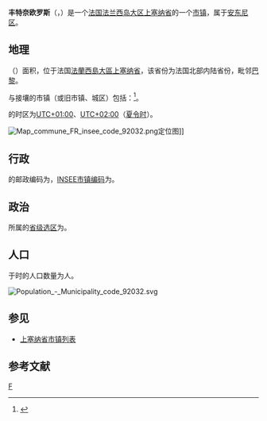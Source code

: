 {{otheruses|丰特奈 (消歧义)|subject=法国[[上塞纳省|上塞纳省]]的[[市镇_(法国)|市镇]]|other=与之相同或相近的地名}}
{{noteTA|G1=法国地名}}
{{Infobox French commune
|name               = 丰特奈欧罗斯
|native name        = Fontenay-aux-Roses
|arrondissement     = [[安东尼区|安东尼区]]
}}
'''丰特奈欧罗斯'''（{{lang-fr|Fontenay-aux-Roses}}，{{IPA-fr|fɔ̃tnɛ o ʁoz|-|Fr-Paris--Fontenay-aux-Roses.ogg}}）是一个[[法国|法国]][[法兰西岛大区|法兰西岛大区]][[上塞纳省|上塞纳省]]的一个[[市镇_(法国)|市镇]]，属于[[安东尼区|安东尼区]]。

== 地理 ==
{{PAGENAMEBASE}}（{{wikidata|property|linked|P625}}）面积{{wikidata|properties|P2046}}，位于法国[[法蘭西島大區|法蘭西島大區]][[上塞纳省|上塞纳省]]，该省份为法国北部内陆省份，毗邻[[巴黎|巴黎]]。

与{{PAGENAMEBASE}}接壤的市镇（或旧市镇、城区）包括：{{Wikidata|properties|linked|P47}}<ref name="geo">{{Cite web|url=https://www.geoportail.gouv.fr/carte|title=Carte|accessdate=2020-03-22|author=Géoportail|language=fr|publisher=Géoportail|archive-date=2017-01-29|archive-url=https://web.archive.org/web/20170129154129/https://www.geoportail.gouv.fr/carte/|dead-url=no}}</ref>。

{{PAGENAMEBASE}}的时区为[[UTC+01:00|UTC+01:00]]、[[UTC+02:00|UTC+02:00]]（[[夏时制|夏令时]]）。

[[File:Map_commune_FR_insee_code_92032.png|thumb]]定位图]]{{Clear|left}}
== 行政 ==
{{PAGENAMEBASE}}的邮政编码为{{wikidata|properties|P281}}，[[法国国家统计与经济研究所|INSEE市镇编码]]为{{wikidata|properties|P374}}。

== 政治 ==
{{PAGENAMEBASE}}所属的[[縣_(法國)|省级选区]]为{{WikidataLink|{{wikidata|properties|raw|best||P7938}}}}。

== 人口 ==
{{PAGENAMEBASE}}于{{wikidata|qualifier|P1082|P585}}时的人口数量为{{wikidata|property|raw|P1082}}人。

[[File:Population_-_Municipality_code_92032.svg|thumb]]{{Clear|left}}
== 参见 ==
* [[上塞纳省市镇列表|上塞纳省市镇列表]]

== 参考文献 ==
{{reflist}}

{{上塞納省市鎮}}
{{Authority control}}
[[Category:上塞纳省市镇|F]]
